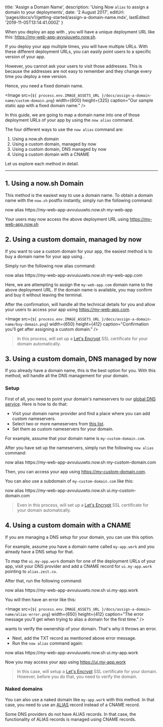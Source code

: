 

  title: 'Assign a Domain Name',
  description: 'Using Now `alias` to assign a domain to your deployments',
  date: '2 August 2017',
  editUrl: 'pages/docs/v1/getting-started/assign-a-domain-name.mdx',
  lastEdited: '2019-11-05T13:14:41.000Z'
}

When you deploy an app with <Now color="000"/>, you will have a unique deployment URL like this: <https://my-web-app-avvuiuuwto.now.sh>.

If you deploy your app multiple times, you will have multiple URLs. With these different deployment URLs, you can easily point users to a specific version of your app.

However, you cannot ask your users to visit those addresses. This is because the addresses are not easy to remember and they change every time you deploy a new version.

Hence, you need a fixed domain name.

<Image
  src={`${
    process.env.IMAGE_ASSETS_URL
  }/docs/assign-a-domain-name/custom-domain.png`}
  width={600}
  height={325}
  caption="Our sample static app with a fixed domain name."
/>

In this guide, we are going to map a domain name into one of those deployment URLs of your app by using the `now alias` command.

The four different ways to use the `now alias` command are:

1. <Link href="#1.-using-a-now.sh-domain">Using a now.sh domain</Link>
2. <Link href="#2.-using-a-custom-domain,-managed-by-now">
     Using a custom domain, managed by now
   </Link>
3. <Link href="#3.-using-a-custom-domain,-dns-managed-by-now">
     Using a custom domain, DNS managed by now
   </Link>
4. <Link href="#4.-using-a-custom-domain-with-a-cname">
     Using a custom domain with a CNAME
   </Link>

Let us explore each method in detail.

---

## 1. Using a now.sh Domain

This method is the easiest way to use a domain name. To obtain a domain name with the `now.sh` postfix instantly, simply run the following command:

<TerminalInput>
  now alias https://my-web-app-avvuiuuwto.now.sh my-web-app
</TerminalInput>

Your users may now access the above deployment URL using <https://my-web-app.now.sh>

## 2. Using a custom domain, managed by now

If you want to use a custom domain for your app, the easiest method is to buy a domain name for your app using <Now color="000"/>.

Simply run the following now alias command:

<TerminalInput>
  now alias https://my-web-app-avvuiuuwto.now.sh my-web-app.com
</TerminalInput>

Here, we are attempting to assign the `my-web-app.com` domain name to the above deployment URL. If the domain name is available, you may confirm and buy it without leaving the terminal.

After the confirmation, <Now color="000"/> will handle all the technical details for you and allow your users to access your app using <https://my-web-app.com>.

<Image
  src={`${
    process.env.IMAGE_ASSETS_URL
  }/docs/assign-a-domain-name/buy-domain.png`}
  width={650}
  height={412}
  caption="Confirmation you'll get after assigning a custom domain."
/>

> In this process, <Now color="000"/> will set up a [Let's Encrypt](https://letsencrypt.org/) SSL certificate for your domain automatically.

## 3. Using a custom domain, DNS managed by now

If you already have a domain name, this is the best option for you. With this method, <Now color="000"/> will handle all the DNS management for your domain.

### Setup

First of all, you need to point your domain's nameservers to our [global DNS service](https://zeit.co/world). Here is how to do that:

- Visit your domain name provider and find a place where you can add custom nameservers.
- Select two or more nameservers from [this list](https://zeit.co/world#get-started).
- Set them as custom nameservers for your domain.

For example, assume that your domain name is `my-custom-domain.com`.

After you have set up the nameservers, simply run the following `now alias` command:

<TerminalInput>
  now alias https://my-web-app-avvuiuuwto.now.sh my-custom-domain.com
</TerminalInput>

Then, you can access your app using <https://my-custom-domain.com>.

You can also use a subdomain of `my-custom-domain.com` like this:

<TerminalInput>
  now alias https://my-web-app-avvuiuuwto.now.sh ui.my-custom-domain.com
</TerminalInput>

> Even in this process, <Now color="000"/> will set up a [Let's Encrypt](https://letsencrypt.org/) SSL certificate for your domain automatically.

## 4. Using a custom domain with a CNAME

If you are managing a DNS setup for your domain, you can use this option.

For example, assume you have a domain name called `my-app.work` and you already have a DNS setup for that.

To map the `ui.my-app.work` domain for one of the deployment URLs of your app, visit your DNS provider and add a CNAME record for `ui.my-app.work` pointing to `alias.zeit.co`.

After that, run the following command:

<TerminalInput>
  now alias https://my-web-app-avvuiuuwto.now.sh ui.my-app.work
</TerminalInput>

You will then have an error like this:

<Image
  src={`${
    process.env.IMAGE_ASSETS_URL
  }/docs/assign-a-domain-name/alias-error.png`}
  width={650}
  height={412}
  caption="The error message you'll get when trying to alias a domain for the first time."
/>

<Now color="000"/> wants to verify the ownership of your domain. That's why it throws an error.

- Next, add the TXT record as mentioned above error message.
- Run the `now alias` command again:

<TerminalInput>
  now alias https://my-web-app-avvuiuuwto.now.sh ui.my-app.work
</TerminalInput>

Now you may access your app using <https://ui.my-app.work>

> In this case, <Now color="000"/> will setup a [Let's Encrypt](https://letsencrypt.org/) SSL certificate for your domain. However, before you do that, you need to verify the domain.

### Naked domains

You can also use a naked domain like `my-app.work` with this method. In that case, you need to use an [ALIAS](https://support.dnsimple.com/articles/alias-record/) record instead of a CNAME record.

Some DNS providers do not have ALIAS records. In that case, the functionality of ALIAS records is managed using CNAME records.

